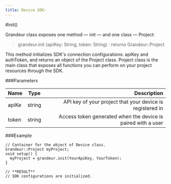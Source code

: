 ```yaml
---
title: Device SDK-
---
```


#init()

Grandeur class exposes one method — init — and one class — Project:

>grandeur.init (apiKey: String, token: String) : returns Grandeur::Project

This method initializes SDK's connection configurations: apiKey and authToken, and returns an object of the Project class. Project class is the main class that exposes all functions you can perform on your project resources through the SDK.

###Parameters

| Name       | Type |   Description |
| :------------ | :---------: | ----------: |
| apiKe         |    string    | API key of your project that your device is registered in|
| token    |    string     | Access token generated when the device is paired with a user |

###Example

```
// Container for the object of Device class.
Grandeur::Project myProject;
void setup() {
  myProject = grandeur.init(YourApiKey, YourToken);
}

// **RESULT**
// SDK configurations are initialized.
```




